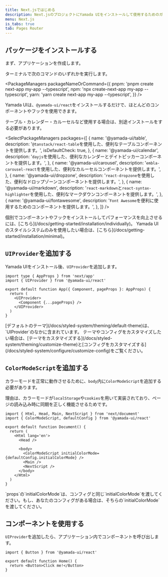 ```yaml
---
title: Next.jsではじめる
description: Next.jsのプロジェクトにYamada UIをインストールして使用するためのガイド。
menu: Next.js
is_tabs: true
tab: Pages Router
---
```


## パッケージをインストールする

まず、アプリケーションを作成します。

ターミナルで次のコマンドのいずれかを実行します。

<PackageManagers
  packageNameOrCommand={{
    pnpm: 'pnpm create next-app my-app --typescript',
    npm: 'npx create-next-app my-app --typescript',
    yarn: 'yarn create next-app my-app --typescript',
  }}
/>

Yamada UIは、`@yamada-ui/react`をインストールするだけで、ほとんどのコンポーネントやフックを使用できます。

<PackageManagers packageNameOrCommand='@yamada-ui/react' />

テーブル・カレンダー・カルーセルなど使用する場合は、別途インストールをする必要があります。

<SelectPackageManagers
  packages={[
    {
      name: '@yamada-ui/table',
      description: '`@tanstack/react-table`を使用した、便利なテーブルコンポーネントを提供します。',
      isDefaultCheck: true,
    },
    {
      name: '@yamada-ui/calendar',
      description:
        '`dayjs`を使用した、便利なカレンダーとデイトピッカーコンポーネントを提供します。',
    },
    {
      name: '@yamada-ui/carousel',
      description: '`embla-carousel-react`を使用した、便利なカルーセルコンポーネントを提供します。',
    },
    {
      name: '@yamada-ui/dropzone',
      description: '`react-dropzone`を使用した、便利なドロップゾーンコンポーネントを提供します。',
    },
    {
      name: '@yamada-ui/markdown',
      description:
        '`react-markdown`と`react-syntax-highlighter`を使用した、便利なマークダウンコンポーネントを提供します。',
    },
    {
      name: '@yamada-ui/fontawesome',
      description: '`Font Awesome`を便利に使用するためのコンポーネントを提供します。',
    },
  ]}
/>

<Alert status='info'>
  <AlertIcon />
  <List>
    <ListItem>
      個別でコンポーネントやフックをインストールしてパフォーマンスを向上させるには、[こちら](/docs/getting-started/installation/individually)。
    </ListItem>
    <ListItem>
      Yamada
      UIのスタイルシステムのみを使用したい場合は、[こちら](/docs/getting-started/installation/minimal)。
    </ListItem>
  </List>
</Alert>

## `UIProvider`を追加する

Yamada UIをインストール後、`UIProvider`を追加します。

```tsx live=false title=_app.tsx highlight={6,8}
import type { AppProps } from 'next/app'
import { UIProvider } from '@yamada-ui/react'

export default function App({ Component, pageProps }: AppProps) {
  return (
    <UIProvider>
      <Component {...pageProps} />
    </UIProvider>
  )
}
```

<Alert status='info'>
  <AlertIcon />
  [デフォルトのテーマ](/docs/styled-system/theming/default-theme)は、`UIProvider`のなかに含まれています。
</Alert>

<Alert status='info'>
  <AlertIcon />
  テーマやコンフィグをカスタマイズしたい場合は、[テーマをカスタマイズする](/docs/styled-system/theming/customize-theme)と[コンフィグをカスタマイズする](/docs/styled-system/configure/customize-config)をご覧ください。
</Alert>

## `ColorModeScript`を追加する

カラーモードを正常に動作させるために、`body`内に`ColorModeScript`を追加する必要があります。

理由は、カラーモードが`localStorage`や`cookies`を用いて実装されており、ページの読み込み時に同期を正しく機能させるためです。

```tsx live=false title=_document.tsx highlight={10}
import { Html, Head, Main, NextScript } from 'next/document'
import { ColorModeScript, defaultConfig } from '@yamada-ui/react'

export default function Document() {
  return (
    <Html lang='en'>
      <Head />

      <body>
        <ColorModeScript initialColorMode={defaultConfig.initialColorMode} />
        <Main />
        <NextScript />
      </body>
    </Html>
  )
}
```

<Alert status='warning'>
  <AlertIcon />
  `props`の`initialColorMode`は、コンフィグと同じ`initialColorMode`を渡してください。もし、あなたのコンフィグがある場合は、そちらの`initialColorMode`を渡してください。
</Alert>

## コンポーネントを使用する

`UIProvider`を追加したら、アプリケーション内でコンポーネントを呼び出します。

```tsx live=false title=index.tsx
import { Button } from '@yamada-ui/react'

export default function Home() {
  return <Button>Click me!</Button>
}
```
